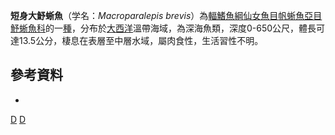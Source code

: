 {{Speciesbox 
| taxon = Macroparalepis brevis
| status = NE
| status_system = IUCN3.1
| authority = [[Ege|Ege]], 1933
| synonyms = *''Macroparalepis breve'', Ege, 1933 
|}}

'''短身大魣蜥魚'''（学名：''Macroparalepis brevis''）為[[輻鰭魚綱|輻鰭魚綱]][[仙女魚目|仙女魚目]][[帆蜥魚亞目|帆蜥魚亞目]][[魣蜥魚科|魣蜥魚科]]的一[[種|種]]，分布於[[大西洋|大西洋]]溫帶海域，為深海魚類，深度0-650公尺，體長可達13.5公分，棲息在表層至中層水域，屬肉食性，生活習性不明。

==參考資料==
*{{FishBase_species|genus=Macroparalepis|species=brevis|year=2016|month=7}}

{{Taxonbar|from=Q2478926}}

[[Category:大魣蜥魚屬|D]]
[[Category:1933年描述的鱼类|D]]